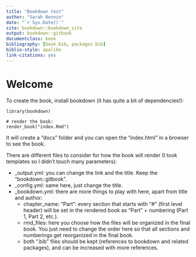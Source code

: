 ```yaml
--- 
title: "Bookdown test"
author: "Sarah Bonnin"
date: "`r Sys.Date()`"
site: bookdown::bookdown_site
output: bookdown::gitbook
documentclass: book
bibliography: [book.bib, packages.bib]
biblio-style: apalike
link-citations: yes
---
```


# Welcome

To create the book, install bookdown (it has quite a bit of dependencies!):

```{echo=TRUE, eval=FALSE}
library(bookdown)

# render the book:
render_book("index.Rmd")
```

It will create a "docs" folder and you can open the "index.html" in a browser to see the book.

There are different files to consider for how the book will render (I took templates so I didn't touch many parameters):

* _output.yml: you can change the link and the title. Keep the "bookdown::gitbook".
* _config.yml: same here, just change the title.
* _bookdown.yml: there are more things to play with here, apart from title and author:
  * chapter_name: "Part ": every section that starts with "#" (first level header) will be set in the rendered book as "Part " + numbering (Part 1, Part 2, etc.).
  * rmd_files: here you choose how the files will be organized in the final book. You just need to change the order here so that all sections and numberings get reorganized in the final book.
  * both ".bib" files should be kept (references to bookdown and related packages), and can be increased with more references.